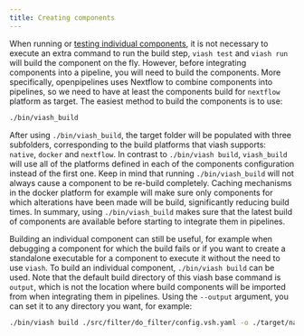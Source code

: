 ```yaml
---
title: Creating components
---
```


When running or [testing individual components](#running-component-unittests), it is not necessary to execute an extra command to run the build step, `viash test` and `viash run` will build the component on the fly. However, before integrating components into a pipeline, you will need to build the components. More specifically, openpipelines uses Nextflow to combine components into pipelines, so we need to have at least the components build for `nextflow` platform as target. The easiest method to build the components is to use:

```bash
./bin/viash_build
```
After using `./bin/viash_build`, the target folder will be populated with three subfolders, corresponding to the build platforms that viash supports: `native`, `docker` and `nextflow`. In contrast to `./bin/viash build`, `viash_build` will use all of the platforms defined in each of the components configuration instead of the first one. Keep in mind that running `./bin/viash_build` will not always cause a component to be re-build completely. Caching mechanisms in the docker platform for example will make sure only components for which alterations have been made will be build, significantly reducing build times. In summary, using `./bin/viash_build` makes sure that the latest build of components are available before starting to integrate them in pipelines.

Building an individual component can still be useful, for example when debugging a component for which the build fails or if you want to create a standalone executable for a component to execute it without the need to use `viash`. To build an individual component, `./bin/viash build` can be used. Note that the default build directory of this viash base command is `output`, which is not the location where build components will be imported from when integrating them in pipelines. Using the `--output` argument, you can set it to any directory you want, for example:

```bash
./bin/viash build ./src/filter/do_filter/config.vsh.yaml -o ./target/native/filter/do_filter/ -p native
```